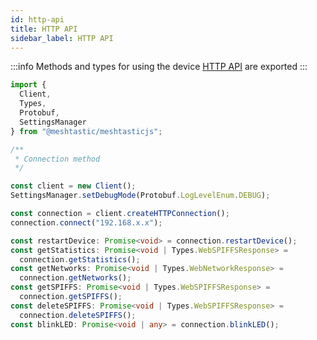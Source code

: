 ```yaml
---
id: http-api
title: HTTP API
sidebar_label: HTTP API
---
```


:::info
Methods and types for using the device [HTTP API](../../development/device/http-api) are exported
:::

```typescript
import {
  Client,
  Types,
  Protobuf,
  SettingsManager
} from "@meshtastic/meshtasticjs";

/**
 * Connection method
 */

const client = new Client();
SettingsManager.setDebugMode(Protobuf.LogLevelEnum.DEBUG);

const connection = client.createHTTPConnection();
connection.connect("192.168.x.x");

const restartDevice: Promise<void> = connection.restartDevice();
const getStatistics: Promise<void | Types.WebSPIFFSResponse> =
  connection.getStatistics();
const getNetworks: Promise<void | Types.WebNetworkResponse> =
  connection.getNetworks();
const getSPIFFS: Promise<void | Types.WebSPIFFSResponse> =
  connection.getSPIFFS();
const deleteSPIFFS: Promise<void | Types.WebSPIFFSResponse> =
  connection.deleteSPIFFS();
const blinkLED: Promise<void | any> = connection.blinkLED();
```

